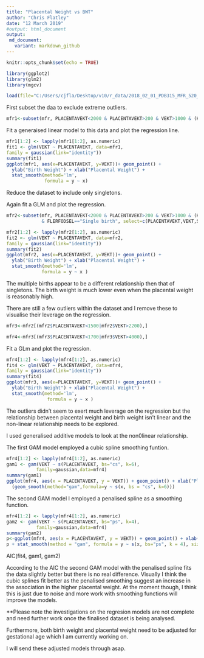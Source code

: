 ```yaml
---
title: "Placental Weight vs BWT"
author: "Chris Flatley"
date: "12 March 2019"
#output: html_document
output:
 md_document:
   variant: markdown_github
---
```


```r
knitr::opts_chunk$set(echo = TRUE)
```
```r
library(ggplot2)
library(glm2)
library(mgcv)

```

```r
load(file="C:/Users/cjfla/Desktop/v10/r_data/2018_02_01_PDB315_MFR_520_v10.RData")
```

First subset the daa to exclude extreme outliers.

```r
mfr1<-subset(mfr, PLACENTAVEKT<2000 & PLACENTAVEKT>200 & VEKT>1000 & (KJONN=="Boy"|KJONN=="Girl"), select=c(PLACENTAVEKT,VEKT,SVLEN, SVLEN.UL.DG, SVLEN.SM.DG, FAAR, HELSEREGION, KJONN))
```


Fit a generaised linear model to this data and plot the regression line. 


```r
mfr1[1:2] <- lapply(mfr1[1:2], as.numeric)
fit1 <- glm(VEKT ~ PLACENTAVEKT, data=mfr1,
family = gaussian(link="identity"))
summary(fit1)
ggplot(mfr1, aes(x=PLACENTAVEKT, y=VEKT))+ geom_point() +
  ylab("Birth Weight") + xlab("Placental Weight") +
  stat_smooth(method='lm',
              formula = y ~ x)
```


Reduce the dataset to include only singletons.

Again fit a GLM and plot the regression.


```r
mfr2<-subset(mfr, PLACENTAVEKT<2000 & PLACENTAVEKT>200 & VEKT>1000 & (KJONN=="Boy"|KJONN=="Girl")
             & FLERFODSEL=="Single birth", select=c(PLACENTAVEKT,VEKT,SVLEN, SVLEN.UL.DG, SVLEN.SM.DG, FAAR, HELSEREGION, KJONN))
```


```r
mfr2[1:2] <- lapply(mfr2[1:2], as.numeric)
fit2 <- glm(VEKT ~ PLACENTAVEKT, data=mfr2,
family = gaussian(link="identity"))
summary(fit2)
ggplot(mfr2, aes(x=PLACENTAVEKT, y=VEKT))+ geom_point() + 
  ylab("Birth Weight") + xlab("Placental Weight") +
  stat_smooth(method='lm',
             formula = y ~ x )
```

The multiple births appear to be a different relationship then that of singletons. The birth weight is much lower  even when the placental weight is reasonably high.


There are still a few outliers within the dataset and I remove these to visualise their leverage on the regression.


```r
mfr3<-mfr2[(mfr2$PLACENTAVEKT<1500|mfr2$VEKT>2200),]
```

```r
mfr4<-mfr3[(mfr3$PLACENTAVEKT<1700|mfr3$VEKT>4000),]
```


Fit a GLm and plot the regression. 


```r
mfr4[1:2] <- lapply(mfr4[1:2], as.numeric)
fit4 <- glm(VEKT ~ PLACENTAVEKT, data=mfr4,
family = gaussian(link="identity"))
summary(fit4)
ggplot(mfr3, aes(x=PLACENTAVEKT, y=VEKT))+ geom_point() +
  ylab("Birth Weight") + xlab("Placental Weight") +
  stat_smooth(method='lm',
               formula = y ~ x )
```


The outliers didn't seem to exert much leverage on the regression but the relationship between placental weight and birth weight isn't linear and the non-linear relationship needs to be explored.


I used generalised additive models to look at the non0linear relationship.


The first GAM model employed a cubic spline smoothing funtion.


```r
mfr4[1:2] <- lapply(mfr4[1:2], as.numeric)
gam1 <- gam(VEKT ~ s(PLACENTAVEKT, bs="cs", k=6),
           family=gaussian,data=mfr4)
summary(gam1)
ggplot(mfr4, aes(x = PLACENTAVEKT, y = VEKT)) + geom_point() + xlab("Placental Weight") + ylab("Birth Weight") +
  (geom_smooth(method="gam",formula=y ~ s(x, bs = "cs", k=6))) 
```


The second GAM model I employed a penalised spline as a smoothing function.


```r
mfr4[1:2] <- lapply(mfr4[1:2], as.numeric)
gam2 <- gam(VEKT ~ s(PLACENTAVEKT, bs="ps", k=4),
           family=gaussian,data=mfr4)
summary(gam2)
p<-ggplot(mfr4, aes(x = PLACENTAVEKT, y = VEKT)) + geom_point() + xlab("Placental Weight") + ylab("Birth Weight")
p + stat_smooth(method = "gam", formula = y ~ s(x, bs="ps", k = 4), size = 1)
```


AIC(fit4, gam1, gam2)


According to the AIC the second GAM model with the penalised spline fits the data slightly better but there is no real difference. Visually I think the cubic splines fit better as the penalised smoothing suggest an increase in the association in the higher placental weight. At the moment though, I think this is just due to noise and more work with smoothing functions will improve the models. 


**Please note the investigations on the regresion models are not complete and need further work once the finalised dataset is being analysed.


Furthermore, both birth weight and placental weight need to be adjusted for gestational age which I am currently working on.

I will send these adjusted models through asap.